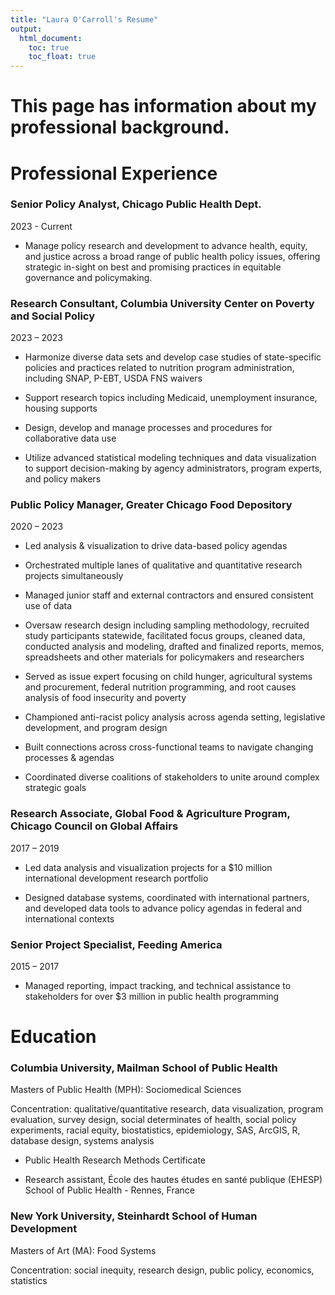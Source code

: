 ```yaml
---
title: "Laura O'Carroll's Resume"
output: 
  html_document:
    toc: true
    toc_float: true
---
```


# This page has information about my professional background.  



# Professional Experience
### Senior Policy Analyst, Chicago Public Health Dept. 
2023 - Current 

* Manage policy research and development to advance health, equity, and justice across a broad range of public health policy issues, offering strategic in-sight on best and promising practices in equitable governance and policymaking.

### Research Consultant, Columbia University Center on Poverty and Social Policy
2023 – 2023 

* Harmonize diverse data sets and develop case studies of state-specific policies and practices related to nutrition program administration, including SNAP, P-EBT, USDA FNS waivers

* Support research topics including Medicaid, unemployment insurance, housing supports

* Design, develop and manage processes and procedures for collaborative data use

* Utilize advanced statistical modeling techniques and data visualization to support decision-making by agency administrators, program experts, and policy makers

### Public Policy Manager, Greater Chicago Food Depository
2020 – 2023

* Led analysis & visualization to drive data-based policy agendas

* Orchestrated multiple lanes of qualitative and quantitative research projects simultaneously

* Managed junior staff and external contractors and ensured consistent use of data

* Oversaw research design including sampling methodology, recruited study participants statewide, facilitated focus groups, cleaned data, conducted analysis and modeling, drafted and finalized reports, memos, spreadsheets and other materials for policymakers and researchers

* Served as issue expert focusing on child hunger, agricultural systems and procurement, federal nutrition programming, and root causes analysis of food insecurity and poverty

* Championed anti-racist policy analysis across agenda setting, legislative development, and program design

* Built connections across cross-functional teams to navigate changing processes & agendas

* Coordinated diverse coalitions of stakeholders to unite around complex strategic goals

### Research Associate, Global Food & Agriculture Program, Chicago Council on Global Affairs
2017 – 2019

* Led data analysis and visualization projects for a $10 million international development research portfolio

* Designed database systems, coordinated with international partners, and developed data tools to advance policy agendas in federal and international contexts

### Senior Project Specialist, Feeding America
2015 – 2017

* Managed reporting, impact tracking, and technical assistance to stakeholders for over $3 million in public health programming

# Education
### Columbia University, Mailman School of Public Health
Masters of Public Health (MPH): Sociomedical Sciences

Concentration: qualitative/quantitative research, data visualization, program evaluation, survey design, social determinates of
health, social policy experiments, racial equity, biostatistics, epidemiology, SAS, ArcGIS, R, database design, systems analysis

* Public Health Research Methods Certificate

* Research assistant, École des hautes études en santé publique (EHESP) School of Public Health - Rennes, France

### New York University, Steinhardt School of Human Development 
Masters of Art (MA): Food Systems

Concentration: social inequity, research design, public policy, economics, statistics

